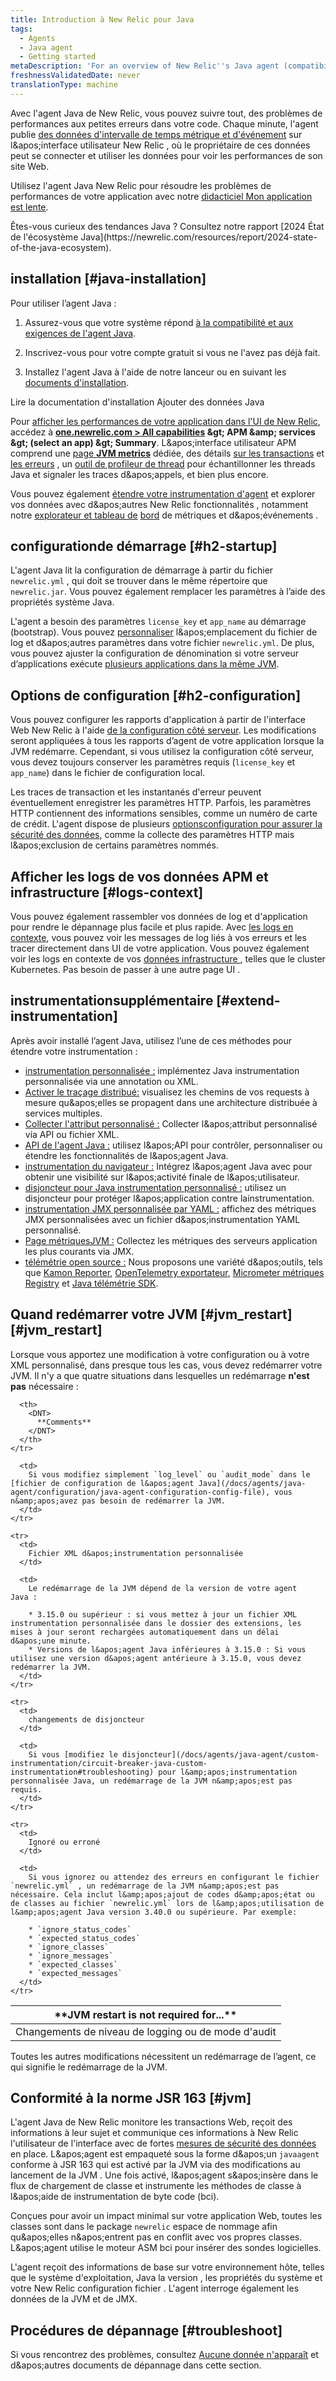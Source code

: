 ```yaml
---
title: Introduction à New Relic pour Java
tags:
  - Agents
  - Java agent
  - Getting started
metaDescription: 'For an overview of New Relic''s Java agent (compatibility, requirements, installation, configuration), start here.'
freshnessValidatedDate: never
translationType: machine
---
```


Avec l&apos;agent Java de New Relic, vous pouvez suivre tout, des problèmes de performances aux petites erreurs dans votre code. Chaque minute, l&apos;agent publie [des données d&apos;intervalle de temps métrique et d&apos;événement](/docs/data-analysis/metrics/analyze-your-metrics/data-collection-metric-timeslice-event-data) sur l&amp;apos;interface utilisateur New Relic , où le propriétaire de ces données peut se connecter et utiliser les données pour voir les performances de son site Web.

Utilisez l&apos;agent Java New Relic pour résoudre les problèmes de performances de votre application avec notre [didacticiel Mon application est lente](/docs/journey-app-slow/root-causes/).

<Callout variant="tip">
  Êtes-vous curieux des tendances Java ? Consultez notre rapport [2024 État de l&apos;écosystème Java](https://newrelic.com/resources/report/2024-state-of-the-java-ecosystem).
</Callout>

## installation [#java-installation]

Pour utiliser l’agent Java :

1. Assurez-vous que votre système répond [à la compatibilité et aux exigences de l&apos;agent Java](/docs/compatibility-requirements-java-agent).

2. Inscrivez-vous pour votre compte gratuit si vous ne l&apos;avez pas déjà fait.

   <InlineSignup />

3. Installez l&apos;agent Java à l&apos;aide de notre lanceur ou en suivant les [documents d&apos;installation](/install/java/).

<ButtonGroup>
  <ButtonLink role="button" to="/docs/agents/java-agent/installation/install-java-agent" variant="normal">
    Lire la documentation d&apos;installation
  </ButtonLink>

  <ButtonLink role="button" to="https://one.newrelic.com/marketplace/install-data-source?state=f91bc85d-0574-6e23-b90a-4d89c7c12866" variant="primary">
    Ajouter des données Java
  </ButtonLink>
</ButtonGroup>

Pour [afficher les performances de votre application dans l&apos;UI de New Relic](/docs/apm/applications-menu/monitoring/apm-overview-page), accédez à <DNT>**[one.newrelic.com &gt; All capabilities](https://one.newrelic.com/all-capabilities) &amp;gt; APM &amp;amp; services &amp;gt; (select an app) &amp;gt; Summary**</DNT>. L&amp;apos;interface utilisateur APM comprend une [page <DNT>**JVM metrics**</DNT>](/docs/agents/java-agent/features/jvm-metrics-page) dédiée, des détails [sur les transactions](/docs/apm/transactions) et [les erreurs](/docs/apm/applications-menu/error-analytics/introduction-error-analytics) , un [outil de profileur de thread](/docs/apm/applications-menu/events/thread-profiler-tool) pour échantillonner les threads Java et signaler les traces d&amp;apos;appels, et bien plus encore.

Vous pouvez également [étendre votre instrumentation d&apos;agent](#extend-instrumentation) et explorer vos données avec d&amp;apos;autres New Relic fonctionnalités , notamment notre [explorateur et tableau de](/docs/query-your-data/explore-query-data/data-explorer/introduction-data-explorer) [bord](/docs/query-your-data/explore-query-data/dashboards/introduction-new-relic-one-dashboards) de métriques et d&amp;apos;événements .

## configurationde démarrage [#h2-startup]

L&apos;agent Java lit la configuration de démarrage à partir du fichier `newrelic.yml` , qui doit se trouver dans le même répertoire que `newrelic.jar`. Vous pouvez également remplacer les paramètres à l’aide des propriétés système Java.

L&apos;agent a besoin des paramètres `license_key` et `app_name` au démarrage (bootstrap). Vous pouvez [personnaliser](/docs/agents/java-agent/configuration/java-agent-configuration-config-file) l&amp;apos;emplacement du fichier de log et d&amp;apos;autres paramètres dans votre fichier `newrelic.yml`. De plus, vous pouvez ajuster la configuration de dénomination si votre serveur d’applications exécute [plusieurs applications dans la même JVM](/docs/agents/java-agent/configuration/automatic-application-naming).

## Options de configuration [#h2-configuration]

Vous pouvez configurer les rapports d&apos;application à partir de l&apos;interface Web New Relic à l&apos;aide [de la configuration côté serveur](/docs/agents/manage-apm-agents/configuration/server-side-agent-configuration). Les modifications seront appliquées à tous les rapports d’agent de votre application lorsque la JVM redémarre. Cependant, si vous utilisez la configuration côté serveur, vous devez toujours conserver les paramètres requis (`license_key` et `app_name`) dans le fichier de configuration local.

Les traces de transaction et les instantanés d&apos;erreur peuvent éventuellement enregistrer les paramètres HTTP. Parfois, les paramètres HTTP contiennent des informations sensibles, comme un numéro de carte de crédit. L&apos;agent dispose de plusieurs [optionsconfiguration pour assurer la sécurité des données](/docs/agents/java-agent/getting-started/apm-agent-security-java), comme la collecte des paramètres HTTP mais l&amp;apos;exclusion de certains paramètres nommés.

## Afficher les logs de vos données APM et infrastructure [#logs-context]

Vous pouvez également rassembler vos données de log et d&apos;application pour rendre le dépannage plus facile et plus rapide. Avec [les logs en contexte](/docs/logs/logs-context/java-configure-logs-context-all/), vous pouvez voir les messages de log liés à vos erreurs et les tracer directement dans UI de votre application. Vous pouvez également voir les logs en contexte de vos [données infrastructure ](/docs/logs/forward-logs/forward-your-logs-using-infrastructure-agent/), telles que le cluster Kubernetes. Pas besoin de passer à une autre page UI .

## instrumentationsupplémentaire [#extend-instrumentation]

Après avoir installé l’agent Java, utilisez l’une de ces méthodes pour étendre votre instrumentation :

* [instrumentation personnalisée :](/docs/agents/manage-apm-agents/agent-metrics/custom-instrumentation) implémentez Java instrumentation personnalisée via une annotation ou XML.
* [Activer le traçage distribué](/docs/apm/distributed-tracing/getting-started/introduction-distributed-tracing)[:](/docs/agents/manage-apm-agents/agent-metrics/collect-custom-attributes) visualisez les chemins de vos requests à mesure qu&amp;apos;elles se propagent dans une architecture distribuée à services multiples.
* [Collecter l&apos;attribut personnalisé :](/docs/agents/manage-apm-agents/agent-metrics/collect-custom-attributes) Collecter l&amp;apos;attribut personnalisé via API ou fichier XML.
* [API de l&apos;agent Java :](/docs/agents/java-agent/custom-instrumentation/java-agent-api) utilisez l&amp;apos;API pour contrôler, personnaliser ou étendre les fonctionnalités de l&amp;apos;agent Java.
* [instrumentation du navigateur :](/docs/browser/new-relic-browser/page-load-timing-resources/page-load-timing-process) Intégrez l&amp;apos;agent Java avec [<InlinePopover type="browser" />](/docs/browser/new-relic-browser/getting-started/new-relic-browser)pour obtenir une visibilité sur l&amp;apos;activité finale de l&amp;apos;utilisateur.
* [disjoncteur pour Java instrumentation personnalisé :](/docs/agents/java-agent/custom-instrumentation/circuit-breaker-java-custom-instrumentation) utilisez un disjoncteur pour protéger l&amp;apos;application contre lainstrumentation.
* [instrumentation JMX personnalisée par YAML :](/docs/agents/java-agent/custom-instrumentation/custom-jmx-instrumentation-yaml) affichez des métriques JMX personnalisées avec un fichier d&amp;apos;instrumentation YAML personnalisé.
* [Page métriquesJVM :](/docs/apm/applications-menu/monitoring/jvm-metrics-page) Collectez les métriques des serveurs application les plus courants via JMX.
* [télémétrie open source :](/docs/integrations/open-source-telemetry-integrations/get-started/introduction-new-relics-open-source-telemetry-integrations) Nous proposons une variété d&amp;apos;outils, tels que [Kamon Reporter](/docs/integrations/open-source-telemetry-integrations/open-source-telemetry-integration-list/kamon-reporter), [OpenTelemetry exportateur](/docs/integrations/open-source-telemetry-integrations/open-source-telemetry-integration-list/new-relics-opentelemetry-integration), [Micrometer métriques Registry](/docs/integrations/open-source-telemetry-integrations/open-source-telemetry-integration-list/new-relics-micrometer-integration) et [Java télémétrie SDK](/docs/data-ingest-apis/get-data-new-relic/new-relic-sdks/telemetry-sdks-send-custom-telemetry-data-new-relic).

## Quand redémarrer votre JVM [#jvm\_restart][#jvm_restart]

Lorsque vous apportez une modification à votre configuration ou à votre XML personnalisé, dans presque tous les cas, vous devez redémarrer votre JVM. Il n&apos;y a que quatre situations dans lesquelles un redémarrage **n&apos;est pas** nécessaire :

<table>
  <thead>
    <tr>
      <th style={{ width: "200px" }}>
        <DNT>
          **JVM restart is not required for...**
        </DNT>
      </th>

      <th>
        <DNT>
          **Comments**
        </DNT>
      </th>
    </tr>
  </thead>

  <tbody>
    <tr>
      <td>
        Changements de niveau de logging ou de mode d&apos;audit
      </td>

      <td>
        Si vous modifiez simplement `log_level` ou `audit_mode` dans le [fichier de configuration de l&apos;agent Java](/docs/agents/java-agent/configuration/java-agent-configuration-config-file), vous n&amp;apos;avez pas besoin de redémarrer la JVM.
      </td>
    </tr>

    <tr>
      <td>
        Fichier XML d&apos;instrumentation personnalisée
      </td>

      <td>
        Le redémarrage de la JVM dépend de la version de votre agent Java :

        * 3.15.0 ou supérieur : si vous mettez à jour un fichier XML instrumentation personnalisée dans le dossier des extensions, les mises à jour seront rechargées automatiquement dans un délai d&apos;une minute.
        * Versions de l&apos;agent Java inférieures à 3.15.0 : Si vous utilisez une version d&apos;agent antérieure à 3.15.0, vous devez redémarrer la JVM.
      </td>
    </tr>

    <tr>
      <td>
        changements de disjoncteur
      </td>

      <td>
        Si vous [modifiez le disjoncteur](/docs/agents/java-agent/custom-instrumentation/circuit-breaker-java-custom-instrumentation#troubleshooting) pour l&amp;apos;instrumentation personnalisée Java, un redémarrage de la JVM n&amp;apos;est pas requis.
      </td>
    </tr>

    <tr>
      <td>
        Ignoré ou erroné
      </td>

      <td>
        Si vous ignorez ou attendez des erreurs en configurant le fichier `newrelic.yml` , un redémarrage de la JVM n&amp;apos;est pas nécessaire. Cela inclut l&amp;apos;ajout de codes d&amp;apos;état ou de classes au fichier `newrelic.yml` lors de l&amp;apos;utilisation de l&amp;apos;agent Java version 3.40.0 ou supérieure. Par exemple:

        * `ignore_status_codes`
        * `expected_status_codes`
        * `ignore_classes`
        * `ignore_messages`
        * `expected_classes`
        * `expected_messages`
      </td>
    </tr>
  </tbody>
</table>

Toutes les autres modifications nécessitent un redémarrage de l’agent, ce qui signifie le redémarrage de la JVM.

## Conformité à la norme JSR 163 [#jvm]

L&apos;agent Java de New Relic monitore les transactions Web, reçoit des informations à leur sujet et communique ces informations à New Relic l&apos;utilisateur de l&apos;interface avec de fortes [mesures de sécurité des données](/docs/accounts-partnerships/accounts/security/data-security) en place. L&amp;apos;agent est empaqueté sous la forme d&amp;apos;un `javaagent` conforme à JSR 163 qui est activé par la JVM via des modifications au lancement de la JVM . Une fois activé, l&amp;apos;agent s&amp;apos;insère dans le flux de chargement de classe et instrumente les méthodes de classe à l&amp;apos;aide de instrumentation de byte code (bci).

Conçues pour avoir un impact minimal sur votre application Web, toutes les classes sont dans le package `newrelic` espace de nommage afin qu&amp;apos;elles n&amp;apos;entrent pas en conflit avec vos propres classes. L&amp;apos;agent utilise le moteur ASM bci pour insérer des sondes logicielles.

L&apos;agent reçoit des informations de base sur votre environnement hôte, telles que le système d&apos;exploitation, Java la version , les propriétés du système et votre New Relic configuration fichier . L&apos;agent interroge également les données de la JVM et de JMX.

## Procédures de dépannage [#troubleshoot]

Si vous rencontrez des problèmes, consultez [Aucune donnée n&apos;apparaît](/docs/apm/agents/java-agent/troubleshooting/no-data-appears-java) et d&amp;apos;autres documents de dépannage dans cette section.